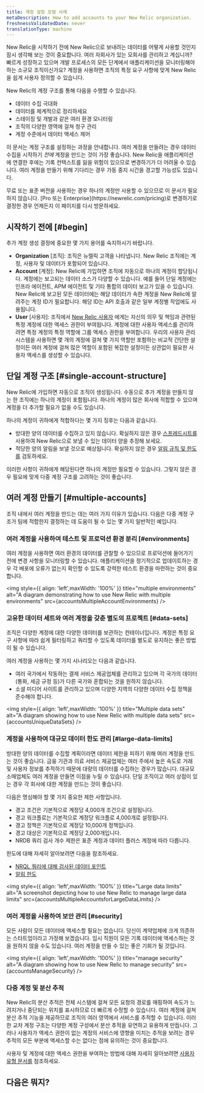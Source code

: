 ```yaml
---
title: 계정 설정 모범 사례
metaDescription: How to add accounts to your New Relic organization.
freshnessValidatedDate: never
translationType: machine
---
```






New Relic을 시작하기 전에 New Relic으로 보내려는 데이터를 어떻게 사용할 것인지 잠시 생각해 보는 것이 중요합니다. 여러 자회사가 있는 모회사를 관리하고 계십니까? 빠르게 성장하고 있으며 개발 프로세스의 모든 단계에서 애플리케이션을 모니터링해야 하는 소규모 조직이신가요? 계정을 사용하면 조직의 특정 요구 사항에 맞게 New Relic을 쉽게 사용자 정의할 수 있습니다.

New Relic의 계정 구조를 통해 다음을 수행할 수 있습니다.

* 데이터 수집 극대화
* 데이터를 체계적으로 정리하세요
* 스테이징 및 개발과 같은 여러 환경 모니터링
* 조직의 다양한 영역에 걸쳐 청구 관리
* 계정 수준에서 데이터 액세스 제어

이 문서는 계정 구조를 설정하는 과정을 안내합니다. 여러 계정을 만들려는 경우 데이터 수집을 시작하기 _전에_ 계정을 만드는 것이 가장 좋습니다. New Relic을 애플리케이션에 연결한 후에는 기록 컨텍스트를 잃을 위험이 있으므로 변경하기가 더 어려울 수 있습니다. 여러 계정을 만들기 위해 기다리는 경우 가동 중지 시간을 경고할 가능성도 있습니다.

<Callout variant="tip">
  무료 또는 표준 버전을 사용하는 경우 하나의 계정만 사용할 수 있으므로 이 문서가 필요하지 않습니다. [Pro 또는 Enterprise](https://newrelic.com/pricing)로 변경하기로 결정한 경우 언제든지 이 페이지를 다시 방문하세요.
</Callout>

## 시작하기 전에 [#begin]

추가 계정 생성 결정에 중요한 몇 가지 용어를 숙지하시기 바랍니다.

* **Organization** \[조직]: 조직은 뉴렐릭 고객을 나타냅니다. New Relic 조직에는 계정, 사용자 및 데이터가 포함되어 있습니다.
* **Account** \[계정]: New Relic에 가입하면 조직에 자동으로 하나의 계정이 할당됩니다. 계정에는 보고되는 데이터 소스가 다양할 수 있습니다. 예를 들어 단일 계정에는 인프라 에이전트, APM 에이전트 및 기타 통합의 데이터 보고가 있을 수 있습니다. New Relic에 보고된 모든 데이터에는 해당 데이터가 속한 계정을 New Relic에 알려주는 계정 ID가 필요합니다. 해당 ID는 API 호출과 같은 일부 계정별 작업에도 사용됩니다.
* **User** \[사용자]: 조직에서 [New Relic 사용자](/docs/accounts/accounts-billing/new-relic-one-user-management/introduction-managing-users/) 에게는 자신의 의무 및 책임과 관련된 특정 계정에 대한 액세스 권한이 부여됩니다. 계정에 대한 사용자 액세스를 관리하려면 특정 계정의 특정 역할에 그룹 액세스 권한을 부여합니다. 우리의 사용자 관리 시스템을 사용하면 몇 개의 계정에 걸쳐 몇 가지 역할만 포함하는 비교적 간단한 설정이든 여러 계정에 걸쳐 많은 역할이 포함된 복잡한 설정이든 상관없이 필요한 사용자 액세스를 생성할 수 있습니다.

## 단일 계정 구조 [#single-account-structure]

New Relic에 가입하면 자동으로 조직이 생성됩니다. 수동으로 추가 계정을 만들지 않는 한 조직에는 하나의 계정이 포함됩니다. 하나의 계정이 많은 회사에 적합할 수 있으며 계정을 더 추가할 필요가 없을 수도 있습니다.

하나의 계정이 귀하에게 적합하다는 몇 가지 징후는 다음과 같습니다.

* 방대한 양의 데이터를 수집하고 있지 않습니다. 확실하지 않은 경우 [스프레드시트를](https://newrelic.com/blog/nerdlog/estimate-data-cost) 사용하여 New Relic으로 보낼 수 있는 데이터 양을 추정해 보세요.
* 적당한 양의 알림을 보낼 것으로 예상됩니다. 확실하지 않은 경우 [알림 규칙 및 한도를](/docs/alerts-applied-intelligence/new-relic-alerts/learn-alerts/rules-limits-alerts) 검토하세요.

이러한 사항이 귀하에게 해당된다면 하나의 계정만 필요할 수 있습니다. 그렇지 않은 경우 필요에 맞게 다중 계정 구조를 고려하는 것이 좋습니다.

## 여러 계정 만들기 [#multiple-accounts]

조직 내에서 여러 계정을 만드는 데는 여러 가지 이유가 있습니다. 다음은 다중 계정 구조가 팀에 적합한지 결정하는 데 도움이 될 수 있는 몇 가지 일반적인 예입니다.

### 여러 계정을 사용하여 테스트 및 프로덕션 환경 분리 [#environments]

여러 계정을 사용하면 여러 환경의 데이터를 관찰할 수 있으므로 프로덕션에 들어가기 전에 변경 사항을 모니터링할 수 있습니다. 애플리케이션을 정기적으로 업데이트하는 경우 각 배포에 오류가 없는지 확인할 수 있도록 강력한 테스트 환경을 마련하는 것이 중요합니다.

<img
  style={{ align: 'left',maxWidth: '100%' }}
  title="multiple environments"
  alt="A diagram demonstrating how to use New Relic with multiple environments"
  src={accountsMultipleAccountEnvironments}
/>

### 고유한 데이터 세트와 여러 계정을 갖춘 별도의 프로젝트 [#data-sets]

조직은 다양한 계정에 대한 다양한 데이터를 보관하는 컨테이너입니다. 계정은 특정 요구 사항에 따라 쉽게 필터링하고 쿼리할 수 있도록 데이터를 별도로 유지하는 좋은 방법이 될 수 있습니다.

여러 계정을 사용하는 몇 가지 시나리오는 다음과 같습니다.

* 여러 국가에서 작동하는 결제 서비스 제공업체를 관리하고 있으며 각 국가의 데이터(통화, 세금 규정 등)가 다른 국가와 혼합되는 것을 원하지 않습니다.
* 소셜 미디어 사이트를 관리하고 있으며 다양한 지역의 다양한 데이터 수집 정책을 준수해야 합니다.

<img
  style={{ align: 'left',maxWidth: '100%' }}
  title="Multiple data sets"
  alt="A diagram showing how to use New Relic with multiple data sets"
  src={accountsUniqueDataSets}
/>

### 계정을 사용하여 대규모 데이터 한도 관리 [#large-data-limits]

방대한 양의 데이터를 수집할 계획이라면 데이터 제한을 피하기 위해 여러 계정을 만드는 것이 좋습니다. 금융 기관과 의료 서비스 제공업체는 여러 주에서 높은 속도로 거래 및 사용자 정보를 추적하기 때문에 대량의 데이터를 수집하는 경우가 많습니다. 대규모 소매업체도 여러 계정을 만들면 이점을 누릴 수 있습니다. 단일 조직이고 여러 상점이 있는 경우 각 회사에 대한 계정을 만드는 것이 좋습니다.

다음은 명심해야 할 몇 가지 중요한 제한 사항입니다.

* 경고 조건은 기본적으로 계정당 4,000개 조건으로 설정됩니다.
* 경고 워크플로는 기본적으로 계정당 워크플로 4,000개로 설정됩니다.
* 경고 정책은 기본적으로 계정당 10,000개 정책입니다.
* 경고 대상은 기본적으로 계정당 2,000개입니다.
* NRDB 쿼리 검사 개수 제한은 표준 계정과 데이터 플러스 계정에 따라 다릅니다.

한도에 대해 자세히 알아보려면 다음을 참조하세요.

* [NRQL 쿼리에 대해 검사된 데이터 포인트](/docs/query-your-data/nrql-new-relic-query-language/get-started/rate-limits-nrql-queries/#inspected-count-limits)
* [알림 한도](/docs/alerts-applied-intelligence/new-relic-alerts/learn-alerts/rules-limits-alerts/)

<img
  style={{ align: 'left',maxWidth: '100%' }}
  title="Large data limits"
  alt="A screenshot depicting how to use New Relic to manage large data limits"
  src={accountsMultipleAccountsforLargeDataLimits}
/>

### 여러 계정을 사용하여 보안 관리 [#security]

모든 사람이 모든 데이터에 액세스할 필요는 없습니다. 당신이 계약업체에 크게 의존하는 스타트업이라고 가정해 보겠습니다. 임시 직원이 모든 기록 데이터에 액세스하는 것을 원하지 않을 수도 있습니다. 여러 계정을 만들 수 있는 좋은 기회가 될 것입니다.

<img
  style={{ align: 'left',maxWidth: '100%' }}
  title="manage security"
  alt="A diagram showing how to use New Relic to manage security"
  src={accountsManageSecurity}
/>

### 다중 계정 및 분산 추적

New Relic의 분산 추적은 전체 시스템에 걸쳐 모든 요청의 경로를 매핑하여 속도가 느려지거나 중단되는 위치를 표시하므로 더 빠르게 수정할 수 있습니다. 여러 계정에 걸쳐 분산 추적 기능을 제공하므로 조직의 여러 영역에서 서비스를 추적할 수 있습니다. 이러한 교차 계정 구조는 다양한 계정 구성에서 분산 추적을 유연하고 유용하게 만듭니다. 그러나 사용자가 액세스 권한이 없는 계정의 서비스에 영향을 미치는 추적을 보려는 경우 추적의 모든 부분에 액세스할 수는 없다는 점에 유의하는 것이 중요합니다.

사용자 및 계정에 대한 액세스 권한을 부여하는 방법에 대해 자세히 알아보려면 [사용자 유형 문서를](/docs/accounts/accounts-billing/new-relic-one-user-management/user-type/) 참조하세요.

## 다음은 뭐지?

<DocTiles>
  <DocTile
    path="https://docs.newrelic.com/docs/accounts/accounts-billing/account-structure/add-accounts/"
    title="Add an account"
  />

  <DocTile
    path="https://newrelic.com/pricing"
    title="Learn more about pricing"
  />

  <DocTile
    path="https://docs.newrelic.com/docs/accounts/accounts-billing/new-relic-one-user-management/introduction-managing-users/"
    title="Learn about how to manage users"
  />
</DocTiles>